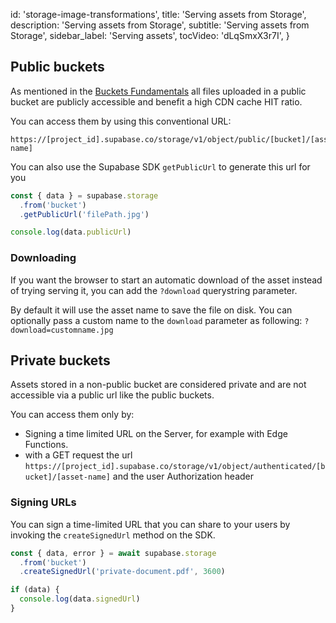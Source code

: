 
  id: 'storage-image-transformations',
  title: 'Serving assets from Storage',
  description: 'Serving assets from Storage',
  subtitle: 'Serving assets from Storage',
  sidebar_label: 'Serving assets',
  tocVideo: 'dLqSmxX3r7I',
}

## Public buckets

As mentioned in the [Buckets Fundamentals](/docs/guides/storage/buckets/fundamentals) all files uploaded in a public bucket are publicly accessible and benefit a high CDN cache HIT ratio.

You can access them by using this conventional URL:

```
https://[project_id].supabase.co/storage/v1/object/public/[bucket]/[asset-name]
```

You can also use the Supabase SDK `getPublicUrl` to generate this url for you

```js
const { data } = supabase.storage
  .from('bucket')
  .getPublicUrl('filePath.jpg')

console.log(data.publicUrl)
```

### Downloading

If you want the browser to start an automatic download of the asset instead of trying serving it, you can add the `?download` querystring parameter.

By default it will use the asset name to save the file on disk. You can optionally pass a custom name to the `download` parameter as following: `?download=customname.jpg`

## Private buckets

Assets stored in a non-public bucket are considered private and are not accessible via a public url like the public buckets.

You can access them only by:

- Signing a time limited URL on the Server, for example with Edge Functions.
- with a GET request the url `https://[project_id].supabase.co/storage/v1/object/authenticated/[bucket]/[asset-name]` and the user Authorization header

### Signing URLs

You can sign a time-limited URL that you can share to your users by invoking the `createSignedUrl` method on the SDK.

```js
const { data, error } = await supabase.storage
  .from('bucket')
  .createSignedUrl('private-document.pdf', 3600)

if (data) {
  console.log(data.signedUrl)
}
```


